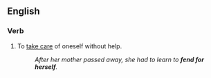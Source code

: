 ==English==

===Verb===
{{en-verb|fends for oneself|fending for oneself|fended for oneself|fended for oneself}}

# To [[take care]] of oneself without help.
#:''After her mother passed away, she had to learn to '''fend for herself'''.''